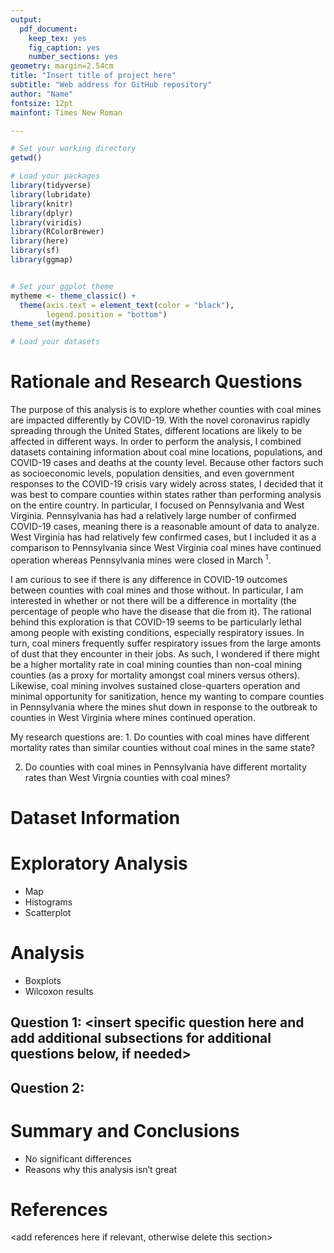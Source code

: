```yaml
---
output: 
  pdf_document:
    keep_tex: yes
    fig_caption: yes
    number_sections: yes
geometry: margin=2.54cm
title: "Insert title of project here"
subtitle: "Web address for GitHub repository"
author: "Name"
fontsize: 12pt
mainfont: Times New Roman

---
```


\newpage
\tableofcontents 
\newpage
\listoftables 
\newpage
\listoffigures 
\newpage

```r
# Set your working directory
getwd()

# Load your packages
library(tidyverse)
library(lubridate)
library(knitr)
library(dplyr)
library(viridis)
library(RColorBrewer)
library(here)
library(sf)
library(ggmap)


# Set your ggplot theme
mytheme <- theme_classic() +
  theme(axis.text = element_text(color = "black"), 
        legend.position = "bottom")
theme_set(mytheme)

# Load your datasets

```


# Rationale and Research Questions

The purpose of this analysis is to explore whether counties with coal mines are impacted differently by COVID-19. With the novel coronavirus rapidly spreading through the United States, different locations are likely to be affected in different ways. In order to perform the analysis, I combined datasets containing information about coal mine locations, populations, and COVID-19 cases and deaths at the county level. Because other factors such as socioeconomic levels, population densities, and even government responses to the COVID-19 crisis vary widely across states, I decided that it was best to compare counties within states rather than performing analysis on the entire country. In particular, I focused on Pennsylvania and West Virginia. Pennsylvania has had a relatively large number of confirmed COVID-19 cases, meaning there is a reasonable amount of data to analyze. West Virginia has had relatively few confirmed cases, but I included it as a comparison to Pennsylvania since West Virginia coal mines have continued operation whereas Pennsylvania mines were closed in March ^1^.

I am curious to see if there is any difference in COVID-19 outcomes between counties with coal mines and those without. In particular, I am interested in whether or not there will be a difference in mortality (the percentage of people who have the disease that die from it). The rational behind this exploration is that COVID-19 seems to be particularly lethal among people with existing conditions, especially respiratory issues. In turn, coal miners frequently suffer respiratory issues from the large amonts of dust that they encounter in their jobs. As such, I wondered if there might be a higher mortality rate in coal mining counties than non-coal mining counties (as a proxy for mortality amongst coal miners versus others). Likewise, coal mining involves sustained close-quarters operation and minimal opportunity for sanitization, hence my wanting to compare counties in Pennsylvania where the mines shut down in response to the outbreak to counties in West Virginia where mines continued operation.

My research questions are:
1. Do counties with coal mines have different mortality rates than similar counties without coal mines in the same state?

2. Do counties with coal mines in Pennsylvania have different mortality rates than West Virgnia counties with coal mines?


\newpage

# Dataset Information



\newpage

# Exploratory Analysis 

* Map
* Histograms
* Scatterplot



\newpage

# Analysis

* Boxplots
* Wilcoxon results


## Question 1: <insert specific question here and add additional subsections for additional questions below, if needed>

## Question 2: 




\newpage

# Summary and Conclusions

* No significant differences
* Reasons why this analysis isn't great

\newpage

# References
<add references here if relevant, otherwise delete this section> 
